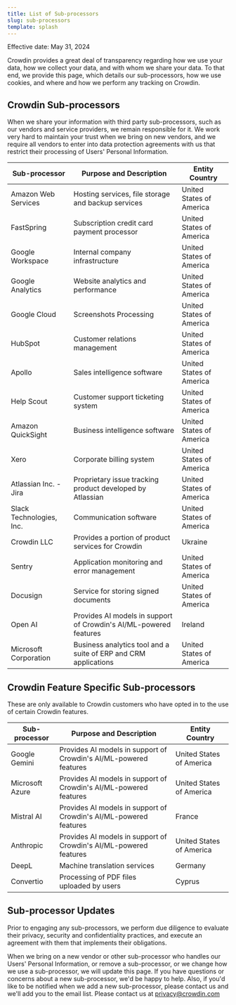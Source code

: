 ```yaml
---
title: List of Sub-processors
slug: sub-processors
template: splash
---
```


<span class="badge badge-info" style="font-size: 100%">Effective date: May 31, 2024</span>

Crowdin provides a great deal of transparency regarding how we use your data, how we collect your data, and with whom we share your data. To that end, we provide this page, which details our sub-processors, how we use cookies, and where and how we perform any tracking on Crowdin.

## Crowdin Sub-processors

When we share your information with third party sub-processors, such as our vendors and service providers, we remain responsible for it. We work very hard to maintain your trust when we bring on new vendors, and we require all vendors to enter into data protection agreements with us that restrict their processing of Users' Personal Information.

Sub-processor | Purpose and Description | Entity Country
--- | --- | --- 
Amazon Web Services | Hosting services, file storage and backup services | United States of America 
FastSpring | Subscription credit card payment processor | United States of America 
Google Workspace | Internal company infrastructure | United States of America 
Google Analytics | Website analytics and performance | United States of America 
Google Cloud | Screenshots Processing | United States of America 
HubSpot | Customer relations management | United States of America 
Apollo | Sales intelligence software | United States of America 
Help Scout | Customer support ticketing system | United States of America 
Amazon QuickSight | Business intelligence software | United States of America 
Xero | Corporate billing system | United States of America 
Atlassian Inc. - Jira | Proprietary issue tracking product developed by Atlassian | United States of America 
Slack Technologies, Inc. | Communication software | United States of America 
Crowdin LLC | Provides a portion of product services for Crowdin | Ukraine
Sentry | Application monitoring and error management | United States of America  
Docusign | Service for storing signed documents | United States of America 
Open AI | Provides AI models in support of Crowdin's AI/ML-powered features | Ireland
Microsoft Corporation | Business analytics tool and a suite of ERP and CRM applications | United States of America  

## Crowdin Feature Specific Sub-processors

These are only available to Crowdin customers who have opted in to the use of certain Crowdin features.

Sub-processor | Purpose and Description | Entity Country
--- | --- | ---
Google Gemini | Provides AI models in support of Crowdin's AI/ML-powered features | United States of America 
Microsoft Azure | Provides AI models in support of Crowdin's AI/ML-powered features | United States of America 
Mistral AI | Provides AI models in support of Crowdin's AI/ML-powered features | France
Anthropic | Provides AI models in support of Crowdin's AI/ML-powered features | United States of America 
DeepL | Machine translation services | Germany
Convertio | Processing of PDF files uploaded by users | Cyprus

## Sub-processor Updates
Prior to engaging any sub-processors, we perform due diligence to evaluate their privacy, security and confidentiality practices, and execute an agreement with them that implements their obligations.

When we bring on a new vendor or other sub-processor who handles our Users' Personal Information, or remove a sub-processor, or we change how we use a sub-processor, we will update this page. If you have questions or concerns about a new sub-processor, we'd be happy to help. Also, if you'd like to be notified when we add a new sub-processor, please contact us and we'll add you to the email list. Please contact us at [privacy@crowdin.com](mailto:privacy@crowdin.com)

<script>
  $(function() {
    $('table', '#article-body').addClass('table margin-top');
  });
</script>